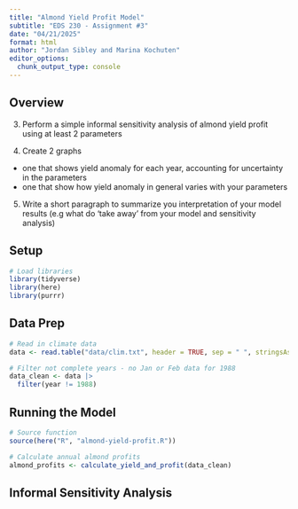 ```yaml
---
title: "Almond Yield Profit Model"
subtitle: "EDS 230 - Assignment #3"
date: "04/21/2025"
format: html
author: "Jordan Sibley and Marina Kochuten" 
editor_options: 
  chunk_output_type: console
---
```


## Overview




3.  Perform a simple informal sensitivity analysis of almond yield profit using at least 2 parameters

4.  Create 2 graphs

-   one that shows yield anomaly for each year, accounting for uncertainty in the parameters
-   one that show how yield anomaly in general varies with your parameters

5.  Write a short paragraph to summarize you interpretation of your model results (e.g what do 'take away' from your model and sensitivity analysis)

## Setup

```r
# Load libraries
library(tidyverse)
library(here)
library(purrr)
```

## Data Prep

```r
# Read in climate data
data <- read.table("data/clim.txt", header = TRUE, sep = " ", stringsAsFactors = FALSE)

# Filter not complete years - no Jan or Feb data for 1988
data_clean <- data |> 
  filter(year != 1988)
```

## Running the Model

```r
# Source function
source(here("R", "almond-yield-profit.R"))

# Calculate annual almond profits
almond_profits <- calculate_yield_and_profit(data_clean)
```

## Informal Sensitivity Analysis








